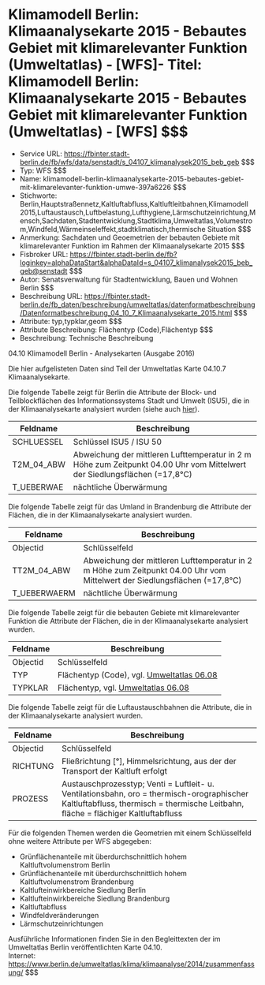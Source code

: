 # Klimamodell Berlin: Klimaanalysekarte 2015 - Bebautes Gebiet mit klimarelevanter Funktion (Umweltatlas) - [WFS]- Titel: Klimamodell Berlin: Klimaanalysekarte 2015 - Bebautes Gebiet mit klimarelevanter Funktion (Umweltatlas) - [WFS] $$$
- Service URL: https://fbinter.stadt-berlin.de/fb/wfs/data/senstadt/s_04107_klimanalysek2015_beb_geb $$$
- Typ: WFS $$$
- Name: klimamodell-berlin-klimaanalysekarte-2015-bebautes-gebiet-mit-klimarelevanter-funktion-umwe-397a6226 $$$
- Stichworte: Berlin,Hauptstraßennetz,Kaltluftabfluss,Kaltluftleitbahnen,Klimamodell 2015,Luftaustausch,Luftbelastung,Lufthygiene,Lärmschutzeinrichtung,Mensch,Sachdaten,Stadtentwicklung,Stadtklima,Umweltatlas,Volumestrom,Windfeld,Wärmeinseleffekt,stadtklimatisch,thermische Situation $$$
- Anmerkung: Sachdaten und Geoemetrien der bebauten Gebiete mit klimarelevanter Funktion im Rahmen der Klimaanalysekarte 2015 $$$
- Fisbroker URL: https://fbinter.stadt-berlin.de/fb?loginkey=alphaDataStart&alphaDataId=s_04107_klimanalysek2015_beb_geb@senstadt $$$
- Autor: Senatsverwaltung für Stadtentwicklung, Bauen und Wohnen Berlin $$$
- Beschreibung URL: https://fbinter.stadt-berlin.de/fb_daten/beschreibung/umweltatlas/datenformatbeschreibung/Datenformatbeschreibung_04_10_7_Klimaanalysekarte_2015.html $$$
- Attribute: typ,typklar,geom $$$
- Attribute Beschreibung: Flächentyp (Code),Flächentyp $$$
- Beschreibung: Technische Beschreibung 

04.10 Klimamodell Berlin - Analysekarten (Ausgabe 2016)

Die hier aufgelisteten Daten sind Teil der Umweltatlas Karte 04.10.7 Klimaanalysekarte.

Die folgende Tabelle zeigt für Berlin die Attribute der Block- und Teilblockflächen des Informationssystems Stadt und Umwelt (ISU5), die in der Klimaanalysekarte analysiert wurden (siehe auch [hier](Datenformatbeschreibung%5Fklimamodell%5Fanalysedaten%5F2015%5Fblock%5Fund%5Fblockteilflaechen.pdf)).

| **Feldname** | **Beschreibung**                                                                                                          |
| ------------ | ------------------------------------------------------------------------------------------------------------------------- |
| SCHLUESSEL   | Schlüssel ISU5 / ISU 50                                                                                                   |
| T2M\_04\_ABW | Abweichung der mittleren Lufttemperatur in 2 m Höhe zum Zeitpunkt 04.00 Uhr vom Mittelwert der Siedlungsflächen (=17,8°C) |
| T\_UEBERWAE  | nächtliche Überwärmung                                                                                                    |

Die folgende Tabelle zeigt für das Umland in Brandenburg die Attribute der Flächen, die in der Klimaanalysekarte analysiert wurden.

| **Feldname**  | **Beschreibung**                                                                                                          |
| ------------- | ------------------------------------------------------------------------------------------------------------------------- |
| Objectid      | Schlüsselfeld                                                                                                             |
| TT2M\_04\_ABW | Abweichung der mittleren Lufttemperatur in 2 m Höhe zum Zeitpunkt 04.00 Uhr vom Mittelwert der Siedlungsflächen (=17,8°C) |
| T\_UEBERWAERM | nächtliche Überwärmung                                                                                                    |

Die folgende Tabelle zeigt für die bebauten Gebiete mit klimarelevanter Funktion die Attribute der Flächen, die in der Klimaanalysekarte analysiert wurden.

| **Feldname** | **Beschreibung**                                                                                                                     |
| ------------ | ------------------------------------------------------------------------------------------------------------------------------------ |
| Objectid     | Schlüsselfeld                                                                                                                        |
| TYP          | Flächentyp (Code), vgl. [Umweltatlas 06.08](https://www.berlin.de/umweltatlas/nutzung/stadtstruktur/2015/karten/artikel.1000368.php) |
| TYPKLAR      | Flächentyp, vgl. [Umweltatlas 06.08](https://www.berlin.de/umweltatlas/nutzung/stadtstruktur/2015/karten/artikel.1000368.php)        |

Die folgende Tabelle zeigt für die Luftaustauschbahnen die Attribute, die in der Klimaanalysekarte analysiert wurden.

| **Feldname** | **Beschreibung**                                                                                                                                                                |
| ------------ | ------------------------------------------------------------------------------------------------------------------------------------------------------------------------------- |
| Objectid     | Schlüsselfeld                                                                                                                                                                   |
| RICHTUNG     | Fließrichtung \[°\], Himmelsrichtung, aus der der Transport der Kaltluft erfolgt                                                                                                |
| PROZESS      | Austauschprozesstyp; Venti = Luftleit- u. Ventilationsbahn, oro = thermisch-orographischer Kaltluftabfluss, thermisch = thermische Leitbahn, fläche = flächiger Kaltluftabfluss |

Für die folgenden Themen werden die Geometrien mit einem Schlüsselfeld ohne weitere Attribute per WFS abgegeben:

* Grünflächenanteile mit überdurchschnittlich hohem Kaltluftvolumenstrom Berlin
* Grünflächenanteile mit überdurchschnittlich hohem Kaltluftvolumenstrom Brandenburg
* Kaltlufteinwirkbereiche Siedlung Berlin
* Kaltlufteinwirkbereiche Siedlung Brandenburg
* Kaltluftabfluss
* Windfeldveränderungen
* Lärmschutzeinrichtungen

Ausführliche Informationen finden Sie in den Begleittexten der im Umweltatlas Berlin veröffentlichten Karte 04.10.  
Internet: https://www.berlin.de/umweltatlas/klima/klimaanalyse/2014/zusammenfassung/ $$$
